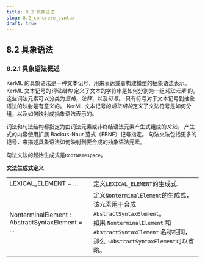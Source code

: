 ```yaml
---
title: 8.2 具象语法
slug: 8.2_concrete_syntax
draft: true
---
```


## 8.2 具象语法

### 8.2.1 具象语法概述

KerML 的具象语法是一种文本记号，用来表达或者构建模型的抽象语法表示。
KerML 文本记号的*词法结构* 定义了文本的字符串是如何分割为一组*词法元素* 的。
这些词法元素可以分类为*空格*，_注释_，以及*符号*。
只有符号对于文本记号到抽象语法的映射是有意义的。
KerML 文本记号的*语法结构*定义了文法符号是如何分组，以及如何映射成抽象语法表示的。

词法和句法结构都指定为由词法元素或非终结语法元素产生式组成的*文法*。
产生式的内容使用扩展 Backus-Naur 范式（EBNF）记号指定。
句法文法包括更多的记号，来描述具象语法如何映射到要合成的抽象语法元素。

句法文法的起始生成式是`RootNamespace`。

**文法生成式定义**

<table>
  <tr>
    <td>LEXICAL_ELEMENT = ...</td>
    <td>
      定义<code>LEXICAL_ELEMENT</code>的生成式.
    </td>
  </tr>
  <tr>
    <td>NonterminalElement : AbstractSyntaxElement = ...</td>
    <td>
      定义<code>NonterminalElement</code>的生成式，该元素用于合成
      <code>AbstractSyntaxElement</code>。 <br />
      如果 <code>NonterminalElement</code> 和<code>AbstractSyntaxElement</code>
      名称相同， 那么
      <code>:AbstractSyntaxElement</code>可以省略。
    </td>
  </tr>
</table>
